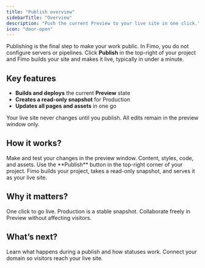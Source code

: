```yaml
---
title: "Publish overview"
sidebarTitle: "Overview"
description: "Push the current Preview to your live site in one click."
icon: "door-open"
---
```


Publishing is the final step to make your work public. In Fimo, you do not configure servers or pipelines. Click **Publish** in the top-right of your project and Fimo builds your site and makes it live, typically in under a minute.

## Key features

- <Icon icon="bolt"/> **Builds and deploys** the current **Preview** state  
- <Icon icon="shield"/> **Creates a read-only snapshot** for Production  
- <Icon icon="arrows-rotate"/> **Updates all pages and assets** in one go

<Note>
Your live site never changes until you publish. All edits remain in the preview window only.
</Note>

## How it works?

<Steps>
  <Step title="Review in Preview">
    Make and test your changes in the preview window. Content, styles, code, and assets.
  </Step>
  <Step title="Click Publish">
    Use the **Publish** button in the top-right corner of your project.
  </Step>
  <Step title="Fimo deploys">
    Fimo builds your project, takes a read-only snapshot, and serves it as your live site.
  </Step>
</Steps>

## Why it matters?

<Columns cols={2}>
  <Card title="Simple and safe" icon="check">
    One click to go live. Production is a stable snapshot.
  </Card>
  <Card title="Team-friendly" icon="users">
    Collaborate freely in Preview without affecting visitors.
  </Card>
</Columns>

## What’s next?

<Columns cols={2}>
  <Card
    title="Deployment details"
    icon="server"
    href="/publish/deployment"
  >
    Learn what happens during a publish and how statuses work.
  </Card>
  <Card
    title="Custom domains"
    icon="globe"
    href="/publish/custom-domains"
  >
    Connect your domain so visitors reach your live site.
  </Card>
</Columns>
